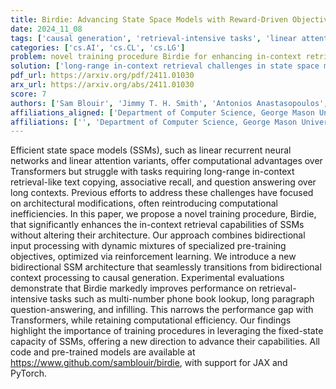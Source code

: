 ```yaml
---
title: Birdie: Advancing State Space Models with Reward-Driven Objectives and Curricula
date: 2024_11_08
tags: ['causal generation', 'retrieval-intensive tasks', 'linear attention variants', 'question answering', 'text copying', 'specialized pre-training objectives', 'bidirectional input processing', 'linear recurrent neural networks', 'architectural modifications', 'computational efficiency', 'training procedure', 'bidirectional SSM architecture', 'Transformers', 'in-context retrieval', 'associative recall', 'reinforcement learning', 'long paragraph question-answering', 'infilling', 'multi-number phone book lookup', 'state space models']
categories: ['cs.AI', 'cs.CL', 'cs.LG']
problem: novel training procedure Birdie for enhancing in-context retrieval capabilities
solution: ['long-range in-context retrieval challenges in state space models']
pdf_url: https://arxiv.org/pdf/2411.01030
arx_url: https://arxiv.org/abs/2411.01030
score: 7
authors: ['Sam Blouir', 'Jimmy T. H. Smith', 'Antonios Anastasopoulos', 'Amarda Shehu', 'Jimmy T.H. Smith']
affiliations_aligned: ['Department of Computer Science, George Mason University, Fairfax, VA', '', 'Department of Computer Science, George Mason University, Fairfax, VA; Archimedes AI, Athena RC, Athens, Greece', 'Department of Computer Science, George Mason University, Fairfax, VA', 'Stanford University, Stanford, CA']
affiliations: ['', 'Department of Computer Science, George Mason University, Fairfax, VA; Archimedes AI, Athena RC, Athens, Greece', 'Stanford University, Stanford, CA', 'Department of Computer Science, George Mason University, Fairfax, VA']
---
```



Efficient state space models (SSMs), such as linear recurrent neural networks and linear attention variants, offer computational advantages over Transformers but struggle with tasks requiring long-range in-context retrieval-like text copying, associative recall, and question answering over long contexts. Previous efforts to address these challenges have focused on architectural modifications, often reintroducing computational inefficiencies. In this paper, we propose a novel training procedure, Birdie, that significantly enhances the in-context retrieval capabilities of SSMs without altering their architecture. Our approach combines bidirectional input processing with dynamic mixtures of specialized pre-training objectives, optimized via reinforcement learning. We introduce a new bidirectional SSM architecture that seamlessly transitions from bidirectional context processing to causal generation. Experimental evaluations demonstrate that Birdie markedly improves performance on retrieval-intensive tasks such as multi-number phone book lookup, long paragraph question-answering, and infilling. This narrows the performance gap with Transformers, while retaining computational efficiency. Our findings highlight the importance of training procedures in leveraging the fixed-state capacity of SSMs, offering a new direction to advance their capabilities. All code and pre-trained models are available at https://www.github.com/samblouir/birdie, with support for JAX and PyTorch.